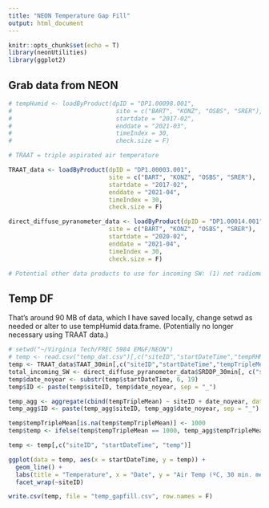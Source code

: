 ```yaml
---
title: "NEON Temperature Gap Fill"
output: html_document
---
```


```r
knitr::opts_chunk$set(echo = T)
library(neonUtilities)
library(ggplot2)
```

## Grab data from NEON

```r
# tempHumid <- loadByProduct(dpID = "DP1.00098.001",
#                             site = c("BART", "KONZ", "OSBS", "SRER"),
#                             startdate = "2017-02",
#                             enddate = "2021-03",
#                             timeIndex = 30,
#                             check.size = F)

# TRAAT = triple aspirated air temperature

TRAAT_data <- loadByProduct(dpID = "DP1.00003.001",
                            site = c("BART", "KONZ", "OSBS", "SRER"),
                            startdate = "2017-02",
                            enddate = "2021-04",
                            timeIndex = 30,
                            check.size = F)

direct_diffuse_pyranometer_data <- loadByProduct(dpID = "DP1.00014.001",
                            site = c("BART", "KONZ", "OSBS", "SRER"),
                            startdate = "2020-02",
                            enddate = "2021-04",
                            timeIndex = 30,
                            check.size = F)

# Potential other data products to use for incoming SW: (1) net radiometer (DP1.00023.001), (2) primary pyranometer (DP1.00022.001) [missing BART]
```

## Temp DF

That's around 90 MB of data, which I have saved locally, change setwd as needed or alter to use tempHumid data.frame. (Potentially no longer necessary using TRAAT data.)

```r
# setwd("~/Virginia Tech/FREC 5984 EM&F/NEON")
# temp <- read.csv("temp_dat.csv")[,c("siteID","startDateTime","tempRHMean")]
temp <- TRAAT_data$TAAT_30min[,c("siteID","startDateTime","tempTripleMean")]
total_incoming_SW <- direct_diffuse_pyranometer_data$SRDDP_30min[, c("siteID", "startDateTime", "gloRadMean")]
temp$date_noyear <- substr(temp$startDateTime, 6, 19)
temp$ID <- paste(temp$siteID, temp$date_noyear, sep = "_")

temp_agg <- aggregate(cbind(tempTripleMean) ~ siteID + date_noyear, data = temp, FUN = mean, na.rm = T)
temp_agg$ID <- paste(temp_agg$siteID, temp_agg$date_noyear, sep = "_")

temp$tempTripleMean[is.na(temp$tempTripleMean)] <- 1000
temp$temp <- ifelse(temp$tempTripleMean == 1000, temp_agg$tempTripleMean[match(temp$ID, temp_agg$ID)], temp$tempTripleMean)

temp <- temp[,c("siteID", "startDateTime", "temp")]

ggplot(data = temp, aes(x = startDateTime, y = temp)) +
  geom_line() +
  labs(title = "Temperature", x = "Date", y = "Air Temp (ºC, 30 min. mean)") +
  facet_wrap(~siteID)

write.csv(temp, file = "temp_gapfill.csv", row.names = F)
```
